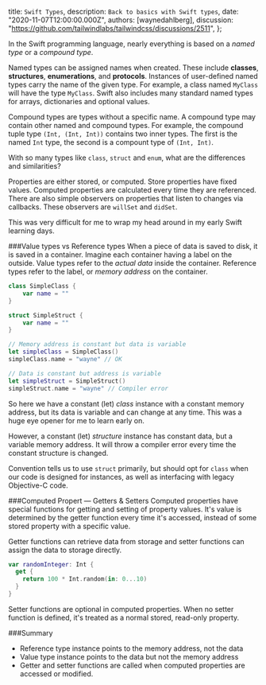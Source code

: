 
  title: `Swift Types`,
  description: `Back to basics with Swift types`,
  date: "2020-11-07T12:00:00.000Z",
  authors: [waynedahlberg],
  discussion: "https://github.com/tailwindlabs/tailwindcss/discussions/2511",
};

In the Swift programming language, nearly everything is based on a _named type_ or a _compound type_.

Named types can be assigned names when created. These include **classes**, **structures**, **enumerations**, and **protocols**. Instances of user-defined named types carry the name of the given type. For example, a class named `MyClass` will have the type `MyClass`. Swift also includes many standard named types for arrays, dictionaries and optional values.

Compound types are types without a specific name. A compound type may contain other named and compound types. For example, the compound tuple type `(Int, (Int, Int))` contains two inner types. The first is the named `Int` type, the second is a compount type of `(Int, Int)`.

With so many types like `class`, `struct` and `enum`, what are the differences and similarities?

Properties are either stored, or computed. Store properties have fixed values. Computed properties are calculated every time they are referenced. There are also simple observers on properties that listen to changes via callbacks. These observers are `willSet` and `didSet`.

This was very difficult for me to wrap my head around in my early Swift learning days.

###Value types vs Reference types
When a piece of data is saved to disk, it is saved in a container. Imagine each container having a label on the outside. Value types refer to the _actual data_ inside the container. Reference types refer to the label, or _memory address_ on the container.

```Swift
class SimpleClass {
	var name = ""
}

struct SimpleStruct {
	var name = ""
}

// Memory address is constant but data is variable
let simpleClass = SimpleClass()
simpleClass.name = "wayne" // OK

// Data is constant but address is variable
let simpleStruct = SimpleStruct()
simpleStruct.name = "wayne" // Compiler error
```

So here we have a constant (let) _class_ instance with a constant memory address, but its data is variable and can change at any time. This was a huge eye opener for me to learn early on.

However, a constant (let) _structure_ instance has constant data, but a variable memory address. It will throw a compiler error every time the constant structure is changed.

Convention tells us to use `struct` primarily, but should opt for `class` when our code is designed for instances, as well as interfacing with legacy Objective-C code.

###Computed Propert — Getters & Setters
Computed properties have special functions for getting and setting of property values. It's value is determined by the getter function every time it's accessed, instead of some stored property with a specific value.

Getter functions can retrieve data from storage and setter functions can assign the data to storage directly.

```Swift
var randomInteger: Int {
  get {
    return 100 * Int.random(in: 0...10)
  }
}
```

Setter functions are optional in computed properties. When no setter function is defined, it's treated as a normal stored, read-only property.

###Summary

- Reference type instance points to the memory address, not the data
- Value type instance points to the data but not the memory address
- Getter and setter functions are called when computed properties are accessed or modified.
